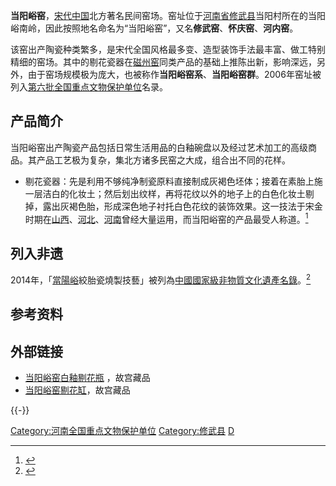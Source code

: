 {{expand|time=2013-10-01T23:34:50+00:00}}
{{refimprove|time=2013-10-01T23:34:50+00:00}}
{{文物保护单位
| 级别 = 全国
| 图片 = 
| 名称 = 当阳峪窑址
| 编号 = 6-155
| 分类 = 古遗址
| 时代 = [[宋代|宋代]]
| 所在 = [[河南省|河南省]][[修武县|修武县]]
| 登录 = 2006年
| Cat = 河南全国重点文物保护单位
}}

'''当阳峪窑'''，[[宋代|宋代]][[中国|中国]]北方著名民间窑场。窑址位于[[河南省|河南省]][[修武县|修武县]]当阳村所在的当阳峪南岭，因此按照地名命名为“当阳峪窑”，又名'''修武窑'''、'''怀庆窑'''、'''河内窑'''。

该窑出产陶瓷种类繁多，是宋代全国风格最多变、造型装饰手法最丰富、做工特别精细的窑场。其中的剔花瓷器在[[磁州窑|磁州窑]]同类产品的基础上推陈出新，影响深远，另外，由于窑场规模极为庞大，也被称作'''当阳峪窑系'''、'''当阳峪窑群'''。2006年窑址被列入[[第六批全国重点文物保护单位|第六批全国重点文物保护单位]]名录。

== 产品简介 ==
当阳峪窑出产陶瓷产品包括日常生活用品的白釉碗盘以及经过艺术加工的高级商品。其产品工艺极为复杂，集北方诸多民窑之大成，组合出不同的花样。
* 剔花瓷器：先是利用不够纯净制瓷原料直接制成灰褐色坯体；接着在素胎上施一层洁白的化妆土；然后划出纹样，再将花纹以外的地子上的白色化妆土剔掉，露出灰褐色胎，形成深色地子衬托白色花纹的装饰效果。这一技法于宋金时期在[[山西|山西]]、[[河北|河北]]、[[河南|河南]]曾经大量运用，而当阳峪窑的产品最受人称道。<ref>{{cite web |url=http://www.cchfound.cn/doc/2714.html |language=zh |title=当阳峪窑址 |publisher=华夏文化遗产网 |date= |accessdate=2013年6月 |archive-url=https://web.archive.org/web/20150619200422/http://www.cchfound.cn/doc/2714.html |archive-date=2015-06-19 |dead-url=yes }}</ref>

== 列入非遗 ==
2014年，「[[当阳峪窑|當陽峪]]絞胎瓷燒製技藝」被列為[[中國|中國]][[国家级非物质文化遗产代表性项目名录|國家級非物質文化遺產名錄]]。<ref name=":1">{{Cite news|url=http://www.chinanews.com/cul/2018/05-22/8520056.shtml|title=国家非遗“瓷中君子”绞胎瓷逾百件珍品亮相郑州|author=董飞|date=2018-05-22|work=中新网|accessdate=2018-08-29|archive-date=2018-10-15|archive-url=https://web.archive.org/web/20181015192359/http://www.chinanews.com/cul/2018/05-22/8520056.shtml|dead-url=no}}</ref>

== 参考资料 ==
{{reflist}}

== 外部链接 ==
*[http://www.dpm.org.cn/shtml/117/@/8049.html 当阳峪窑白釉剔花瓶] {{Wayback|url=http://www.dpm.org.cn/shtml/117/@/8049.html |date=20160306122136 }}，故宫藏品
*[https://web.archive.org/web/20160306021213/http://www.dpm.org.cn/shtml/117/@/5198.html 当阳峪窑剔花缸]，故宫藏品

{{-}}
{{焦作旅游资源}}
{{河南全国重点文物保护单位}}
{{中国古代瓷窑}}

[[Category:河南全国重点文物保护单位|Category:河南全国重点文物保护单位]]
[[Category:修武县|Category:修武县]]
[[Category:河南古窑|D]]